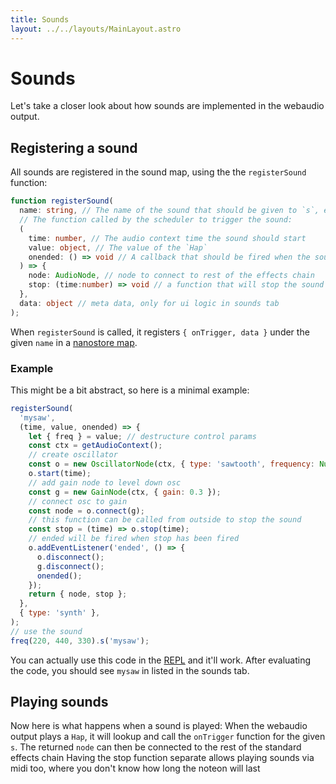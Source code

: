 ```yaml
---
title: Sounds
layout: ../../layouts/MainLayout.astro
---
```



# Sounds

Let's take a closer look about how sounds are implemented in the webaudio output.

## Registering a sound

All sounds are registered in the sound map, using the the `registerSound` function:

```ts
function registerSound(
  name: string, // The name of the sound that should be given to `s`, e.g. `mysaw`
  // The function called by the scheduler to trigger the sound:
  (
    time: number, // The audio context time the sound should start
    value: object, // The value of the `Hap`
    onended: () => void // A callback that should be fired when the sound has ended
  ) => {
    node: AudioNode, // node to connect to rest of the effects chain
    stop: (time:number) => void // a function that will stop the sound
  },
  data: object // meta data, only for ui logic in sounds tab
);
```

When `registerSound` is called, it registers `{ onTrigger, data }` under the given `name` in a [nanostore map](https://github.com/nanostores/nanostores#maps).

### Example

This might be a bit abstract, so here is a minimal example:

```js
registerSound(
  'mysaw',
  (time, value, onended) => {
    let { freq } = value; // destructure control params
    const ctx = getAudioContext();
    // create oscillator
    const o = new OscillatorNode(ctx, { type: 'sawtooth', frequency: Number(freq) });
    o.start(time);
    // add gain node to level down osc
    const g = new GainNode(ctx, { gain: 0.3 });
    // connect osc to gain
    const node = o.connect(g);
    // this function can be called from outside to stop the sound
    const stop = (time) => o.stop(time);
    // ended will be fired when stop has been fired
    o.addEventListener('ended', () => {
      o.disconnect();
      g.disconnect();
      onended();
    });
    return { node, stop };
  },
  { type: 'synth' },
);
// use the sound
freq(220, 440, 330).s('mysaw');
```

You can actually use this code in the [REPL](https://strudel.tidalcycles.org/) and it'll work.
After evaluating the code, you should see `mysaw` in listed in the sounds tab.

## Playing sounds

Now here is what happens when a sound is played:
When the webaudio output plays a `Hap`, it will lookup and call the `onTrigger` function for the given `s`.
The returned `node` can then be connected to the rest of the standard effects chain
Having the stop function separate allows playing sounds via midi too, where you don't know how long the noteon will last
